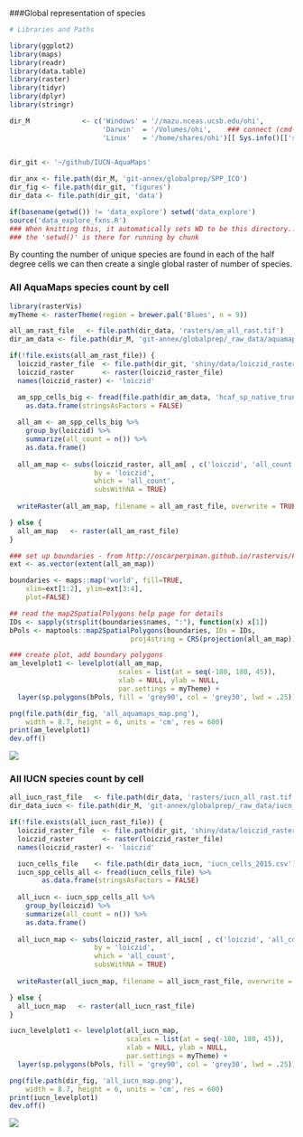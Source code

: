 ###Global representation of species

```r

# Libraries and Paths

library(ggplot2)
library(maps)
library(readr)
library(data.table)
library(raster)
library(tidyr)
library(dplyr)
library(stringr)

dir_M             <- c('Windows' = '//mazu.nceas.ucsb.edu/ohi',
                       'Darwin'  = '/Volumes/ohi',    ### connect (cmd-K) to smb://mazu/ohi
                       'Linux'   = '/home/shares/ohi')[[ Sys.info()[['sysname']] ]]


dir_git <- '~/github/IUCN-AquaMaps'
  
dir_anx <- file.path(dir_M, 'git-annex/globalprep/SPP_ICO')
dir_fig <- file.path(dir_git, 'figures')
dir_data <- file.path(dir_git, 'data')

if(basename(getwd()) != 'data_explore') setwd('data_explore')
source('data_explore_fxns.R')
### When knitting this, it automatically sets WD to be this directory...
### the 'setwd()' is there for running by chunk
```

By counting the number of unique species are found in each of the half degree cells we can then create a single global raster of number of species.

### All AquaMaps species count by cell

```r

library(rasterVis)
myTheme <- rasterTheme(region = brewer.pal('Blues', n = 9))

all_am_rast_file   <- file.path(dir_data, 'rasters/am_all_rast.tif')
dir_am_data <- file.path(dir_M, 'git-annex/globalprep/_raw_data/aquamaps/d2015/csv')

if(!file.exists(all_am_rast_file)) {
  loiczid_raster_file  <- file.path(dir_git, 'shiny/data/loiczid_raster.grd')
  loiczid_raster       <- raster(loiczid_raster_file)
  names(loiczid_raster) <- 'loiczid'

  am_spp_cells_big <- fread(file.path(dir_am_data, 'hcaf_sp_native_trunc.csv')) %>%
    as.data.frame(stringsAsFactors = FALSE)
  
  all_am <- am_spp_cells_big %>%
    group_by(loiczid) %>%
    summarize(all_count = n()) %>%
    as.data.frame()
  
  all_am_map <- subs(loiczid_raster, all_am[ , c('loiczid', 'all_count')], 
                     by = 'loiczid', 
                     which = 'all_count', 
                     subsWithNA = TRUE)
  
  writeRaster(all_am_map, filename = all_am_rast_file, overwrite = TRUE)

} else {
  all_am_map   <- raster(all_am_rast_file)
}

### set up boundaries - from http://oscarperpinan.github.io/rastervis/FAQ.html#sec-7
ext <- as.vector(extent(all_am_map))

boundaries <- maps::map('world', fill=TRUE,
    xlim=ext[1:2], ylim=ext[3:4],
    plot=FALSE)

## read the map2SpatialPolygons help page for details
IDs <- sapply(strsplit(boundaries$names, ":"), function(x) x[1])
bPols <- maptools::map2SpatialPolygons(boundaries, IDs = IDs,
                              proj4string = CRS(projection(all_am_map)))

### create plot, add boundary polygons
am_levelplot1 <- levelplot(all_am_map, 
                           scales = list(at = seq(-180, 180, 45)),
                           xlab = NULL, ylab = NULL,
                           par.settings = myTheme) + 
  layer(sp.polygons(bPols, fill = 'grey90', col = 'grey30', lwd = .25))

png(file.path(dir_fig, 'all_aquamaps_map.png'),
    width = 8.7, height = 6, units = 'cm', res = 600)
print(am_levelplot1)
dev.off()

```

![](../figures/all_aquamaps_map.png)

### All IUCN species count by cell

```r

all_iucn_rast_file   <- file.path(dir_data, 'rasters/iucn_all_rast.tif')
dir_data_iucn <- file.path(dir_M, 'git-annex/globalprep/_raw_data/iucn_spp')

if(!file.exists(all_iucn_rast_file)) {
  loiczid_raster_file  <- file.path(dir_git, 'shiny/data/loiczid_raster.grd')
  loiczid_raster       <- raster(loiczid_raster_file)
  names(loiczid_raster) <- 'loiczid'

  iucn_cells_file    <- file.path(dir_data_iucn, 'iucn_cells_2015.csv')
  iucn_spp_cells_all <- fread(iucn_cells_file) %>%
        as.data.frame(stringsAsFactors = FALSE)
  
  all_iucn <- iucn_spp_cells_all %>%
    group_by(loiczid) %>%
    summarize(all_count = n()) %>%
    as.data.frame()
  
  all_iucn_map <- subs(loiczid_raster, all_iucn[ , c('loiczid', 'all_count')], 
                     by = 'loiczid', 
                     which = 'all_count', 
                     subsWithNA = TRUE)
  
  writeRaster(all_iucn_map, filename = all_iucn_rast_file, overwrite = TRUE)

} else {
  all_iucn_map   <- raster(all_iucn_rast_file)
}

iucn_levelplot1 <- levelplot(all_iucn_map, 
                             scales = list(at = seq(-180, 180, 45)),
                             xlab = NULL, ylab = NULL,
                             par.settings = myTheme) + 
  layer(sp.polygons(bPols, fill = 'grey90', col = 'grey30', lwd = .25))

png(file.path(dir_fig, 'all_iucn_map.png'),
    width = 8.7, height = 6, units = 'cm', res = 600)
print(iucn_levelplot1)
dev.off()

```

![](../figures/all_iucn_map.png)

